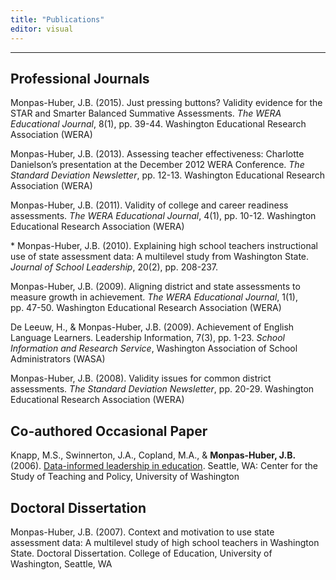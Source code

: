 ```yaml
---
title: "Publications"
editor: visual
---
```


------------------------------------------------------------------------

## Professional Journals

Monpas-Huber, J.B. (2015). Just pressing buttons? Validity evidence for the STAR and Smarter Balanced Summative Assessments. *The WERA Educational Journal*, 8(1), pp. 39-44. Washington Educational Research Association (WERA)

Monpas-Huber, J.B. (2013). Assessing teacher effectiveness: Charlotte Danielson's presentation at the December 2012 WERA Conference. *The Standard Deviation Newsletter*, pp. 12-13. Washington Educational Research Association (WERA)

Monpas-Huber, J.B. (2011). Validity of college and career readiness assessments. *The WERA Educational Journal*, 4(1), pp. 10-12. Washington Educational Research Association (WERA)

\* Monpas-Huber, J.B. (2010). Explaining high school teachers instructional use of state assessment data: A multilevel study from Washington State. *Journal of School Leadership*, 20(2), pp. 208-237.

Monpas-Huber, J.B. (2009). Aligning district and state assessments to measure growth in achievement. *The WERA Educational Journal*, 1(1), pp. 47-50. Washington Educational Research Association (WERA)

De Leeuw, H., & Monpas-Huber, J.B. (2009). Achievement of English Language Learners. Leadership Information, 7(3), pp. 1-23. *School Information and Research Service*, Washington Association of School Administrators (WASA)

Monpas-Huber, J.B. (2008). Validity issues for common district assessments. *The Standard Deviation Newsletter*, pp. 20-29. Washington Educational Research Association (WERA)

## Co-authored Occasional Paper

Knapp, M.S., Swinnerton, J.A., Copland, M.A., & **Monpas-Huber, J.B.** (2006). [Data-informed leadership in education](https://www.education.uw.edu/ctp/sites/default/files/ctpmail/PDFs/DataInformed-N...). Seattle, WA: Center for the Study of Teaching and Policy, University of Washington

## Doctoral Dissertation

Monpas-Huber, J.B. (2007). Context and motivation to use state assessment data: A multilevel study of high school teachers in Washington State. Doctoral Dissertation. College of Education, University of Washington, Seattle, WA
